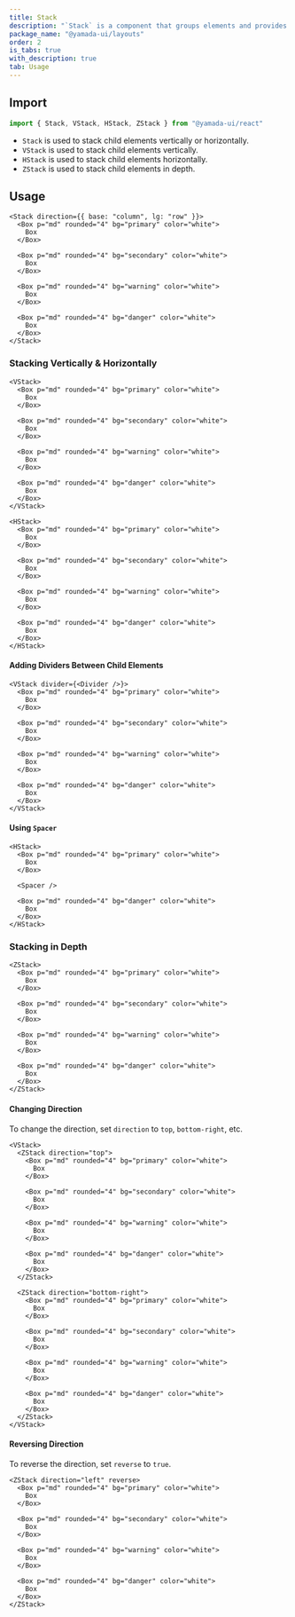 ```yaml
---
title: Stack
description: "`Stack` is a component that groups elements and provides spacing between child elements."
package_name: "@yamada-ui/layouts"
order: 2
is_tabs: true
with_description: true
tab: Usage
---
```


## Import

```ts
import { Stack, VStack, HStack, ZStack } from "@yamada-ui/react"
```

- `Stack` is used to stack child elements vertically or horizontally.
- `VStack` is used to stack child elements vertically.
- `HStack` is used to stack child elements horizontally.
- `ZStack` is used to stack child elements in depth.

## Usage

```tsx
<Stack direction={{ base: "column", lg: "row" }}>
  <Box p="md" rounded="4" bg="primary" color="white">
    Box
  </Box>

  <Box p="md" rounded="4" bg="secondary" color="white">
    Box
  </Box>

  <Box p="md" rounded="4" bg="warning" color="white">
    Box
  </Box>

  <Box p="md" rounded="4" bg="danger" color="white">
    Box
  </Box>
</Stack>
```

### Stacking Vertically & Horizontally

```tsx
<VStack>
  <Box p="md" rounded="4" bg="primary" color="white">
    Box
  </Box>

  <Box p="md" rounded="4" bg="secondary" color="white">
    Box
  </Box>

  <Box p="md" rounded="4" bg="warning" color="white">
    Box
  </Box>

  <Box p="md" rounded="4" bg="danger" color="white">
    Box
  </Box>
</VStack>
```

```tsx
<HStack>
  <Box p="md" rounded="4" bg="primary" color="white">
    Box
  </Box>

  <Box p="md" rounded="4" bg="secondary" color="white">
    Box
  </Box>

  <Box p="md" rounded="4" bg="warning" color="white">
    Box
  </Box>

  <Box p="md" rounded="4" bg="danger" color="white">
    Box
  </Box>
</HStack>
```

#### Adding Dividers Between Child Elements

```tsx
<VStack divider={<Divider />}>
  <Box p="md" rounded="4" bg="primary" color="white">
    Box
  </Box>

  <Box p="md" rounded="4" bg="secondary" color="white">
    Box
  </Box>

  <Box p="md" rounded="4" bg="warning" color="white">
    Box
  </Box>

  <Box p="md" rounded="4" bg="danger" color="white">
    Box
  </Box>
</VStack>
```

#### Using `Spacer`

```tsx
<HStack>
  <Box p="md" rounded="4" bg="primary" color="white">
    Box
  </Box>

  <Spacer />

  <Box p="md" rounded="4" bg="danger" color="white">
    Box
  </Box>
</HStack>
```

### Stacking in Depth

```tsx
<ZStack>
  <Box p="md" rounded="4" bg="primary" color="white">
    Box
  </Box>

  <Box p="md" rounded="4" bg="secondary" color="white">
    Box
  </Box>

  <Box p="md" rounded="4" bg="warning" color="white">
    Box
  </Box>

  <Box p="md" rounded="4" bg="danger" color="white">
    Box
  </Box>
</ZStack>
```

#### Changing Direction

To change the direction, set `direction` to `top`, `bottom-right`, etc.

```tsx
<VStack>
  <ZStack direction="top">
    <Box p="md" rounded="4" bg="primary" color="white">
      Box
    </Box>

    <Box p="md" rounded="4" bg="secondary" color="white">
      Box
    </Box>

    <Box p="md" rounded="4" bg="warning" color="white">
      Box
    </Box>

    <Box p="md" rounded="4" bg="danger" color="white">
      Box
    </Box>
  </ZStack>

  <ZStack direction="bottom-right">
    <Box p="md" rounded="4" bg="primary" color="white">
      Box
    </Box>

    <Box p="md" rounded="4" bg="secondary" color="white">
      Box
    </Box>

    <Box p="md" rounded="4" bg="warning" color="white">
      Box
    </Box>

    <Box p="md" rounded="4" bg="danger" color="white">
      Box
    </Box>
  </ZStack>
</VStack>
```

#### Reversing Direction

To reverse the direction, set `reverse` to `true`.

```tsx
<ZStack direction="left" reverse>
  <Box p="md" rounded="4" bg="primary" color="white">
    Box
  </Box>

  <Box p="md" rounded="4" bg="secondary" color="white">
    Box
  </Box>

  <Box p="md" rounded="4" bg="warning" color="white">
    Box
  </Box>

  <Box p="md" rounded="4" bg="danger" color="white">
    Box
  </Box>
</ZStack>
```

